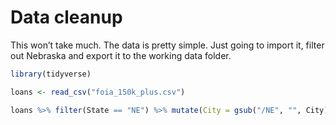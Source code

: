 # Data cleanup

This won't take much. The data is pretty simple. Just going to import it, filter out Nebraska and export it to the working data folder.

```r
library(tidyverse)
```

```r
loans <- read_csv("foia_150k_plus.csv")
```
```r
loans %>% filter(State == "NE") %>% mutate(City = gsub("/NE", "", City)) %>% write_csv("../data/neppp.csv")
```


